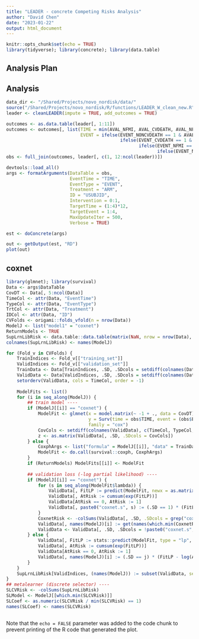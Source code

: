 ```yaml
---
title: "LEADER - concrete Competing Risks Analysis"
author: "David Chen"
date: "2023-01-22"
output: html_document
---
```


```r
knitr::opts_chunk$set(echo = TRUE)
library(tidyverse); library(concrete); library(data.table)
```

## Analysis Plan




## Analysis

```r
data_dir <- "/Shared/Projects/novo_nordisk/data/"
source("/Shared/Projects/novo_nordisk/R/functions/LEADER_W_clean_new.R")
leader <- cleanLEADER(impute = TRUE, add_outcomes = TRUE)

outcomes <- as.data.table(leader[, 1:11])
outcomes <- outcomes[, list(TIME = min(AVAL_NFMI, AVAL_CVDEATH, AVAL_NFSTROKE, AVAL_NONCVDEATH), 
                            EVENT = ifelse(EVENT_NONCVDEATH == 1 & AVAL_NONCVDEATH == min(AVAL_NFMI, AVAL_CVDEATH, AVAL_NFSTROKE, AVAL_NONCVDEATH), 4, 
                                           ifelse(EVENT_CVDEATH == 1 & AVAL_CVDEATH == min(AVAL_NFMI, AVAL_CVDEATH, AVAL_NFSTROKE, AVAL_NONCVDEATH), 1,
                                                  ifelse(EVENT_NFMI == 1 & AVAL_NFMI == min(AVAL_NFMI, AVAL_CVDEATH, AVAL_NFSTROKE, AVAL_NONCVDEATH), 2,
                                                         ifelse(EVENT_NFSTROKE == 1 & AVAL_NFSTROKE == min(AVAL_NFMI, AVAL_CVDEATH, AVAL_NFSTROKE, AVAL_NONCVDEATH), 3, 0))))), by = "USUBJID"]
obs <- full_join(outcomes, leader[, c(1, 12:ncol(leader))])
```


```r
devtools::load_all()
args <- formatArguments(DataTable = obs, 
                        EventTime = "TIME", 
                        EventType = "EVENT", 
                        Treatment = "ARM", 
                        ID = "USUBJID", 
                        Intervention = 0:1, 
                        TargetTime = (1:4)*12, 
                        TargetEvent = 1:4, 
                        MaxUpdateIter = 500, 
                        Verbose = TRUE)

est <- doConcrete(args)

out <- getOutput(est, "RD")
plot(out)
```

## coxnet

```r
library(glmnet); library(survival)
Data <- args$DataTable
CovDT <- Data[, 5:ncol(Data)]
TimeCol <- attr(Data, "EventTime")
TypeCol <- attr(Data, "EventType")
TrtCol <- attr(Data, "Treatment")
IDCol <- attr(Data, "ID")
CVFolds <- origami::folds_vfold(n = nrow(Data))
ModelJ <- list("model1" = "coxnet")
ReturnModels <- TRUE
SupLrnLibRisk <- data.table::data.table(matrix(NaN, nrow = nrow(Data), ncol = length(ModelJ)))
colnames(SupLrnLibRisk) <- names(ModelJ)

for (Fold_v in CVFolds) {
    TrainIndices <- Fold_v[["training_set"]]
    ValidIndices <- Fold_v[["validation_set"]]
    TrainData <- Data[TrainIndices, .SD, .SDcols = setdiff(colnames(Data), IDCol)]
    ValidData <- Data[ValidIndices, .SD, .SDcols = setdiff(colnames(Data), IDCol)]
    setorderv(ValidData, cols = TimeCol, order = -1)
    
    ModelFits <- list()
    for (i in seq_along(ModelJ)) {
        ## train model ----
        if (ModelJ[[i]] == "coxnet") {
            ModelFit <- glmnet(x = model.matrix(~ -1 + ., data = CovDT), 
                               y = Surv(time = obs$TIME, event = (obs$EVENT == 1), type = "right"),
                               family = "cox")
            CovCols <- setdiff(colnames(ValidData), c(TimeCol, TypeCol, TrtCol, IDCol))
            z <- as.matrix(ValidData[, .SD, .SDcols = CovCols])
        } else {
            CoxphArgs <- list("formula" = ModelJ[[i]], "data" = TrainData)
            ModelFit <- do.call(survival::coxph, CoxphArgs)
        }
        if (ReturnModels) ModelFits[[i]] <- ModelFit
        
        ## validation loss (-log partial likelihood) ----
        if (ModelJ[[i]] == "coxnet") {
            for (s in seq_along(ModelFit$lambda)) {
                ValidData[, FitLP := predict(ModelFit, newx = as.matrix(z), s = ModelFit$lambda[s], type = "link")]
                ValidData[, AtRisk := cumsum(exp(FitLP))]
                ValidData[AtRisk == 0, AtRisk := 1]
                ValidData[, paste0("coxnet.s", s) := (.SD == 1) * (FitLP - log(AtRisk)), .SDcols = "EVENT"]
            }
            CoxnetRisk <- -colSums(ValidData[, .SD, .SDcols = grep("coxnet", colnames(ValidData), value = TRUE)])
            ValidData[, names(ModelJ)[i] := get(names(which.min(CoxnetRisk)))]
            ValidData <- ValidData[, .SD, .SDcols = !paste0("coxnet.s", seq_along(ModelFit$lambda))]
        } else {
            ValidData[, FitLP := stats::predict(ModelFit, type = "lp", newdata = ValidData)]
            ValidData[, AtRisk := cumsum(exp(FitLP))]
            ValidData[AtRisk == 0, AtRisk := 1]
            ValidData[, names(ModelJ)[i] := (.SD == j) * (FitLP - log(AtRisk)), .SDcols = TypeCol]
        }
    }
    SupLrnLibRisk[ValidIndices, (names(ModelJ)) := subset(ValidData, select = names(ModelJ))]
}
## metalearner (discrete selector) ----
SLCVRisk <- -colSums(SupLrnLibRisk)
SLModel <- ModelJ[[which.min(SLCVRisk)]]
SLCoef <- as.numeric(SLCVRisk / min(SLCVRisk) == 1)
names(SLCoef) <- names(SLCVRisk)



```

Note that the `echo = FALSE` parameter was added to the code chunk to prevent printing of the R code that generated the plot.
